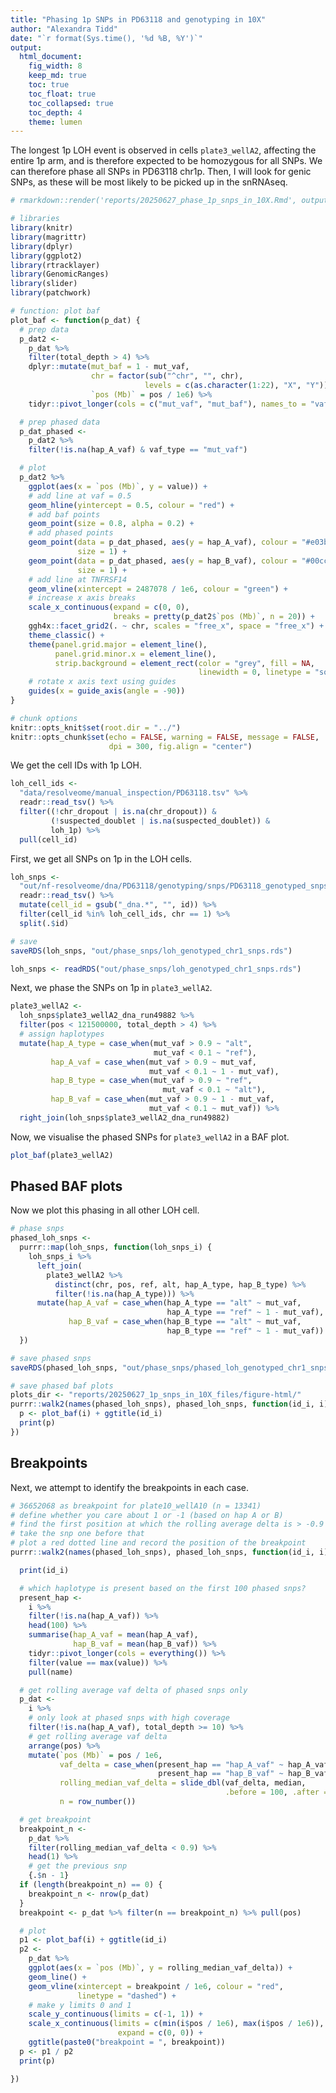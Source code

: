```yaml
---
title: "Phasing 1p SNPs in PD63118 and genotyping in 10X"
author: "Alexandra Tidd"
date: "`r format(Sys.time(), '%d %B, %Y')`"
output:
  html_document:
    fig_width: 8
    keep_md: true
    toc: true
    toc_float: true
    toc_collapsed: true
    toc_depth: 4
    theme: lumen
---
```


The longest 1p LOH event is observed in cells `plate3_wellA2`, affecting the
entire 1p arm, and is therefore expected to be homozygous for all SNPs. We can
therefore phase all SNPs in PD63118 chr1p. Then, I will look for genic SNPs, as 
these will be most likely to be picked up in the snRNAseq.

```r
# rmarkdown::render('reports/20250627_phase_1p_snps_in_10X.Rmd', output_file = '20250627_phase_1p_snps_in_10X.html', output_dir = 'reports/')

# libraries
library(knitr)
library(magrittr)
library(dplyr)
library(ggplot2)
library(rtracklayer)
library(GenomicRanges)
library(slider)
library(patchwork)

# function: plot baf
plot_baf <- function(p_dat) {
  # prep data
  p_dat2 <-
    p_dat %>%
    filter(total_depth > 4) %>%
    dplyr::mutate(mut_baf = 1 - mut_vaf,
                  chr = factor(sub("^chr", "", chr),
                              levels = c(as.character(1:22), "X", "Y")),
                  `pos (Mb)` = pos / 1e6) %>%
    tidyr::pivot_longer(cols = c("mut_vaf", "mut_baf"), names_to = "vaf_type")

  # prep phased data
  p_dat_phased <-
    p_dat2 %>%
    filter(!is.na(hap_A_vaf) & vaf_type == "mut_vaf")

  # plot
  p_dat2 %>%
    ggplot(aes(x = `pos (Mb)`, y = value)) +
    # add line at vaf = 0.5
    geom_hline(yintercept = 0.5, colour = "red") +
    # add baf points
    geom_point(size = 0.8, alpha = 0.2) +
    # add phased points
    geom_point(data = p_dat_phased, aes(y = hap_A_vaf), colour = "#e03ba9",
               size = 1) +
    geom_point(data = p_dat_phased, aes(y = hap_B_vaf), colour = "#00ccff",
               size = 1) +
    # add line at TNFRSF14
    geom_vline(xintercept = 2487078 / 1e6, colour = "green") +
    # increase x axis breaks
    scale_x_continuous(expand = c(0, 0),
                       breaks = pretty(p_dat2$`pos (Mb)`, n = 20)) +
    ggh4x::facet_grid2(. ~ chr, scales = "free_x", space = "free_x") +
    theme_classic() +
    theme(panel.grid.major = element_line(),
          panel.grid.minor.x = element_line(),
          strip.background = element_rect(color = "grey", fill = NA,
                                          linewidth = 0, linetype = "solid")) +
    # rotate x axis text using guides
    guides(x = guide_axis(angle = -90))
}

# chunk options
knitr::opts_knit$set(root.dir = "../")
knitr::opts_chunk$set(echo = FALSE, warning = FALSE, message = FALSE,
                      dpi = 300, fig.align = "center")
```

We get the cell IDs with 1p LOH.

```r
loh_cell_ids <-
  "data/resolveome/manual_inspection/PD63118.tsv" %>%
  readr::read_tsv() %>%
  filter((!chr_dropout | is.na(chr_dropout)) &
         (!suspected_doublet | is.na(suspected_doublet)) &
         loh_1p) %>%
  pull(cell_id)
```

First, we get all SNPs on 1p in the LOH cells.

```r
loh_snps <-
  "out/nf-resolveome/dna/PD63118/genotyping/snps/PD63118_genotyped_snps.tsv" %>%
  readr::read_tsv() %>%
  mutate(cell_id = gsub("_dna.*", "", id)) %>%
  filter(cell_id %in% loh_cell_ids, chr == 1) %>%
  split(.$id)

# save
saveRDS(loh_snps, "out/phase_snps/loh_genotyped_chr1_snps.rds")
```

```r
loh_snps <- readRDS("out/phase_snps/loh_genotyped_chr1_snps.rds")
```

Next, we phase the SNPs on 1p in `plate3_wellA2`.

```r
plate3_wellA2 <-
  loh_snps$plate3_wellA2_dna_run49882 %>%
  filter(pos < 121500000, total_depth > 4) %>%
  # assign haplotypes
  mutate(hap_A_type = case_when(mut_vaf > 0.9 ~ "alt",
                                mut_vaf < 0.1 ~ "ref"),
         hap_A_vaf = case_when(mut_vaf > 0.9 ~ mut_vaf,
                               mut_vaf < 0.1 ~ 1 - mut_vaf),
         hap_B_type = case_when(mut_vaf > 0.9 ~ "ref",
                                  mut_vaf < 0.1 ~ "alt"),
         hap_B_vaf = case_when(mut_vaf > 0.9 ~ 1 - mut_vaf,
                               mut_vaf < 0.1 ~ mut_vaf)) %>%
  right_join(loh_snps$plate3_wellA2_dna_run49882)
```

Now, we visualise the phased SNPs for `plate3_wellA2` in a BAF plot.

```r
plot_baf(plate3_wellA2)
```

## Phased BAF plots

Now we plot this phasing in all other LOH cell.

```r
# phase snps
phased_loh_snps <-
  purrr::map(loh_snps, function(loh_snps_i) {
    loh_snps_i %>%
      left_join(
        plate3_wellA2 %>%
          distinct(chr, pos, ref, alt, hap_A_type, hap_B_type) %>%
          filter(!is.na(hap_A_type))) %>%
      mutate(hap_A_vaf = case_when(hap_A_type == "alt" ~ mut_vaf,
                                   hap_A_type == "ref" ~ 1 - mut_vaf),
             hap_B_vaf = case_when(hap_B_type == "alt" ~ mut_vaf,
                                   hap_B_type == "ref" ~ 1 - mut_vaf))
  })

# save phased snps
saveRDS(phased_loh_snps, "out/phase_snps/phased_loh_genotyped_chr1_snps.rds")

# save phased baf plots
plots_dir <- "reports/20250627_1p_snps_in_10X_files/figure-html/"
purrr::walk2(names(phased_loh_snps), phased_loh_snps, function(id_i, i) {
  p <- plot_baf(i) + ggtitle(id_i)
  print(p)
})
```

## Breakpoints

Next, we attempt to identify the breakpoints in each case.

```r
# 36652068 as breakpoint for plate10_wellA10 (n = 13341)
# define whether you care about 1 or -1 (based on hap A or B)
# find the first position at which the rolling average delta is > -0.9 or < 0.9
# take the snp one before that
# plot a red dotted line and record the position of the breakpoint
purrr::walk2(names(phased_loh_snps), phased_loh_snps, function(id_i, i) {

  print(id_i)

  # which haplotype is present based on the first 100 phased snps?
  present_hap <-
    i %>%
    filter(!is.na(hap_A_vaf)) %>%
    head(100) %>%
    summarise(hap_A_vaf = mean(hap_A_vaf),
              hap_B_vaf = mean(hap_B_vaf)) %>%
    tidyr::pivot_longer(cols = everything()) %>%
    filter(value == max(value)) %>%
    pull(name)

  # get rolling average vaf delta of phased snps only
  p_dat <-
    i %>%
    # only look at phased snps with high coverage
    filter(!is.na(hap_A_vaf), total_depth >= 10) %>%
    # get rolling average vaf delta
    arrange(pos) %>%
    mutate(`pos (Mb)` = pos / 1e6,
           vaf_delta = case_when(present_hap == "hap_A_vaf" ~ hap_A_vaf - hap_B_vaf,
                                 present_hap == "hap_B_vaf" ~ hap_B_vaf - hap_A_vaf),
           rolling_median_vaf_delta = slide_dbl(vaf_delta, median,
                                                .before = 100, .after = 100),
           n = row_number())

  # get breakpoint
  breakpoint_n <-
    p_dat %>%
    filter(rolling_median_vaf_delta < 0.9) %>%
    head(1) %>%
    # get the previous snp
    {.$n - 1}
  if (length(breakpoint_n) == 0) {
    breakpoint_n <- nrow(p_dat)
  }
  breakpoint <- p_dat %>% filter(n == breakpoint_n) %>% pull(pos)

  # plot
  p1 <- plot_baf(i) + ggtitle(id_i)
  p2 <-
    p_dat %>%
    ggplot(aes(x = `pos (Mb)`, y = rolling_median_vaf_delta)) +
    geom_line() +
    geom_vline(xintercept = breakpoint / 1e6, colour = "red",
               linetype = "dashed") +
    # make y limits 0 and 1
    scale_y_continuous(limits = c(-1, 1)) +
    scale_x_continuous(limits = c(min(i$pos / 1e6), max(i$pos / 1e6)),
                        expand = c(0, 0)) +
    ggtitle(paste0("breakpoint = ", breakpoint))
  p <- p1 / p2
  print(p)

})
```